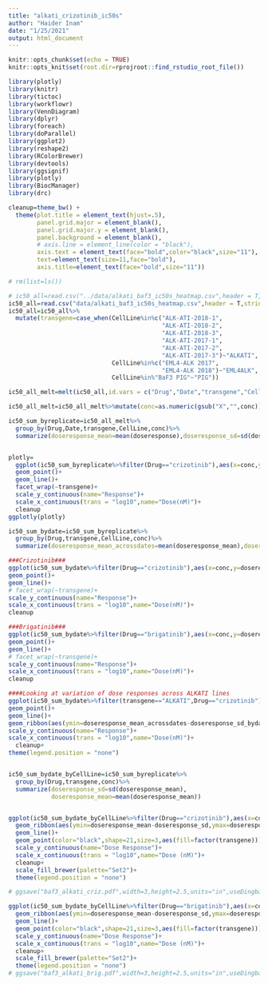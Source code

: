 ```yaml
---
title: "alkati_crizotinib_ic50s"
author: "Haider Inam"
date: "1/25/2021"
output: html_document
---
```


```r
knitr::opts_chunk$set(echo = TRUE)
knitr::opts_knit$set(root.dir=rprojroot::find_rstudio_root_file())

```

```r
library(plotly)
library(knitr)
library(tictoc)
library(workflowr)
library(VennDiagram)
library(dplyr)
library(foreach)
library(doParallel)
library(ggplot2)
library(reshape2)
library(RColorBrewer)
library(devtools)
library(ggsignif)
library(plotly)
library(BiocManager)
library(drc)

cleanup=theme_bw() +
  theme(plot.title = element_text(hjust=.5),
        panel.grid.major = element_blank(),
        panel.grid.major.y = element_blank(),
        panel.background = element_blank(),
        # axis.line = element_line(color = "black"),
        axis.text = element_text(face="bold",color="black",size="11"),
        text=element_text(size=11,face="bold"),
        axis.title=element_text(face="bold",size="11"))

```


```r
# rm(list=ls())

# ic50_all=read.csv("../data/alkati_baf3_ic50s_heatmap.csv",header = T,stringsAsFactors = F)
ic50_all=read.csv("data/alkati_baf3_ic50s_heatmap.csv",header = T,stringsAsFactors = F)
ic50_all=ic50_all%>%
  mutate(transgene=case_when(CellLine%in%c("ALK-ATI-2018-1",
                                           "ALK-ATI-2018-2",
                                           "ALK-ATI-2018-3",
                                           "ALK-ATI-2017-1",
                                           "ALK-ATI-2017-2",
                                           "ALK-ATI-2017-3")~"ALKATI",
                             CellLine%in%c("EML4-ALK 2017",
                                           "EML4-ALK 2018")~"EML4ALK",
                             CellLine%in%"BaF3 PIG"~"PIG"))

ic50_all_melt=melt(ic50_all,id.vars = c("Drug","Date","transgene","CellLine","Replicate"),measure.vars =c("X500","X250","X125","X62.5","X31.25","X15.625","X7.8125","X3.90625","X1.953125"),variable.name = "conc" ,value.name = "doseresponse")

ic50_all_melt=ic50_all_melt%>%mutate(conc=as.numeric(gsub("X","",conc)))

ic50_sum_byreplicate=ic50_all_melt%>%
  group_by(Drug,Date,transgene,CellLine,conc)%>%
  summarize(doseresponse_mean=mean(doseresponse),doseresponse_sd=sd(doseresponse))


plotly=
  ggplot(ic50_sum_byreplicate%>%filter(Drug=="crizotinib"),aes(x=conc,y=doseresponse_mean,color=transgene,fill=CellLine,shape=Date))+
  geom_point()+
  geom_line()+
  facet_wrap(~transgene)+
  scale_y_continuous(name="Response")+
  scale_x_continuous(trans = "log10",name="Dose(nM)")+
  cleanup
ggplotly(plotly)

ic50_sum_bydate=ic50_sum_byreplicate%>%
  group_by(Drug,transgene,CellLine,conc)%>%
  summarize(doseresponse_mean_acrossdates=mean(doseresponse_mean),doseresponse_sd_bydate=sd(doseresponse_mean))

###Crizotinib###
ggplot(ic50_sum_bydate%>%filter(Drug=="crizotinib"),aes(x=conc,y=doseresponse_mean_acrossdates,color=transgene,fill=CellLine))+
geom_point()+
geom_line()+
# facet_wrap(~transgene)+
scale_y_continuous(name="Response")+
scale_x_continuous(trans = "log10",name="Dose(nM)")+
cleanup

###Brigatinib###
ggplot(ic50_sum_bydate%>%filter(Drug=="brigatinib"),aes(x=conc,y=doseresponse_mean_acrossdates,color=transgene,fill=CellLine))+
geom_point()+
geom_line()+
# facet_wrap(~transgene)+
scale_y_continuous(name="Response")+
scale_x_continuous(trans = "log10",name="Dose(nM)")+
cleanup

####Looking at variation of dose responses across ALKATI lines
ggplot(ic50_sum_bydate%>%filter(transgene=="ALKATI",Drug=="crizotinib"),aes(x=conc,y=doseresponse_mean_acrossdates,fill=CellLine))+
geom_point()+
geom_line()+
geom_ribbon(aes(ymin=doseresponse_mean_acrossdates-doseresponse_sd_bydate,ymax=doseresponse_mean_acrossdates+doseresponse_sd_bydate,alpha=.3))+
scale_y_continuous(name="Response")+
scale_x_continuous(trans = "log10",name="Dose(nM)")+
  cleanup+
theme(legend.position = "none")


ic50_sum_bydate_byCellLine=ic50_sum_byreplicate%>%
  group_by(Drug,transgene,conc)%>%
  summarize(doseresponse_sd=sd(doseresponse_mean),
            doseresponse_mean=mean(doseresponse_mean))


ggplot(ic50_sum_bydate_byCellLine%>%filter(Drug=="crizotinib"),aes(x=conc,y=doseresponse_mean,fill=transgene))+
  geom_ribbon(aes(ymin=doseresponse_mean-doseresponse_sd,ymax=doseresponse_mean+doseresponse_sd,alpha=.3))+
  geom_line()+
  geom_point(color="black",shape=21,size=3,aes(fill=factor(transgene)))+
  scale_y_continuous(name="Dose Response")+
  scale_x_continuous(trans = "log10",name="Dose (nM)")+
  cleanup+
  scale_fill_brewer(palette="Set2")+
  theme(legend.position = "none")

# ggsave("baf3_alkati_criz.pdf",width=3,height=2.5,units="in",useDingbats=F)

ggplot(ic50_sum_bydate_byCellLine%>%filter(Drug=="brigatinib"),aes(x=conc,y=doseresponse_mean,fill=transgene))+
  geom_ribbon(aes(ymin=doseresponse_mean-doseresponse_sd,ymax=doseresponse_mean+doseresponse_sd,alpha=.3))+
  geom_line()+
  geom_point(color="black",shape=21,size=3,aes(fill=factor(transgene)))+
  scale_y_continuous(name="Dose Response")+
  scale_x_continuous(trans = "log10",name="Dose (nM)")+
  cleanup+
  scale_fill_brewer(palette="Set2")+
  theme(legend.position = "none")
# ggsave("baf3_alkati_brig.pdf",width=3,height=2.5,units="in",useDingbats=F)

```

